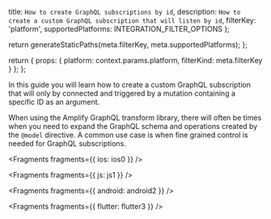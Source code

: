   title: `How to create GraphQL subscriptions by id`,
  description: `How to create a custom GraphQL subscription that will listen by id`,
  filterKey: 'platform',
  supportedPlatforms: INTEGRATION_FILTER_OPTIONS
};



  return generateStaticPaths(meta.filterKey, meta.supportedPlatforms);
};

  return {
    props: {
      platform: context.params.platform,
      filterKind: meta.filterKey
    }
  };
};

In this guide you will learn how to create a custom GraphQL subscription that will only by connected and triggered by a mutation containing a specific ID as an argument.

When using the Amplify GraphQL transform library, there will often be times when you need to expand the GraphQL schema and operations created by the `@model` directive. A common use case is when fine grained control is needed for GraphQL subscriptions.


<Fragments fragments={{ ios: ios0 }} />


<Fragments fragments={{ js: js1 }} />


<Fragments fragments={{ android: android2 }} />


<Fragments fragments={{ flutter: flutter3 }} />

